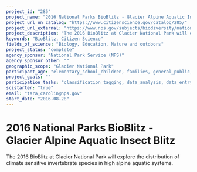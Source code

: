 ```yaml
---
project_id: "285"
project_name: "2016 National Parks BioBlitz - Glacier Alpine Aquatic Insect Blitz"
project_url_on_catalog: "https://www.citizenscience.gov/catalog/285/"
project_url_external: "https://www.nps.gov/subjects/biodiversity/national-parks-bioblitz.htm"
project_description: "The 2016 BioBlitz at Glacier National Park will explore the distribution of climate sensitive invertebrate species in high alpine aquatic systems."
keywords: "BioBlitz, Citizen Science"
fields_of_science: "Biology, Education, Nature and outdoors"
project_status: "complete"
agency_sponsor: "National Park Service (NPS)"
agency_sponsor_other: ""
geographic_scope: "Glacier National Park"
participant_age: "elementary_school_children, families, general_public, middle_school_children, targeted_group, teens"
project_goals: ""
participation_tasks: "classification_tagging, data_analysis, data_entry, finding_entities, identification, learning, observation, site_selection_description, specimen_sample_collection"
scistarter: "true"
email: "tara_carolin@nps.gov"
start_date: "2016-08-28"
---
```


# 2016 National Parks BioBlitz - Glacier Alpine Aquatic Insect Blitz

The 2016 BioBlitz at Glacier National Park will explore the distribution of climate sensitive invertebrate species in high alpine aquatic systems.
